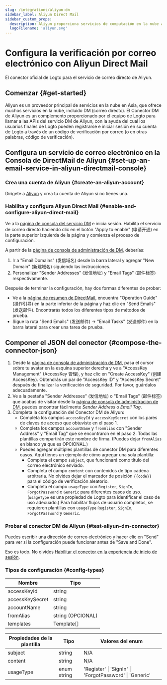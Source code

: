```yaml
---
slug: /integrations/aliyun-dm
sidebar_label: Aliyun Direct Mail
sidebar_custom_props:
  description: Aliyun proporciona servicios de computación en la nube a negocios en línea.
  logoFilename: 'aliyun.svg'
---
```



# Configura la verificación por correo electrónico con Aliyun Direct Mail

El conector oficial de Logto para el servicio de correo directo de Aliyun.

<GuideTip />

## Comenzar \{#get-started}

Aliyun es un proveedor principal de servicios en la nube en Asia, que ofrece muchos servicios en la nube, incluido DM (correo directo). El Conector DM de Aliyun es un complemento proporcionado por el equipo de Logto para llamar a las APIs del servicio DM de Aliyun, con la ayuda del cual los usuarios finales de Logto pueden registrarse e iniciar sesión en su cuenta de Logto a través de un código de verificación por correo (o en otras palabras, código de verificación).

## Configura un servicio de correo electrónico en la Consola de DirectMail de Aliyun \{#set-up-an-email-service-in-aliyun-directmail-console}

### Crea una cuenta de Aliyun \{#create-an-aliyun-account}

Dirígete a [Aliyun](https://aliyun.com/) y crea tu cuenta de Aliyun si no tienes una.

### Habilita y configura Aliyun Direct Mail \{#enable-and-configure-aliyun-direct-mail}

Ve a la [página de consola del servicio DM](https://www.aliyun.com/product/directmail) e inicia sesión. Habilita el servicio de correo directo haciendo clic en el botón "Apply to enable" (申请开通) en la parte superior izquierda de la página y comienza el proceso de configuración.

A partir de la [página de consola de administración de DM](https://dm.console.aliyun.com/), deberías:

1. Ir a "Email Domains" (发信域名) desde la barra lateral y agregar "New Domain" (新建域名) siguiendo las instrucciones.
2. Personalizar "Sender Addresses" (发信地址) y "Email Tags" (邮件标签) respectivamente.

Después de terminar la configuración, hay dos formas diferentes de probar:

- Ve a la [página de resumen de DirectMail](https://dm.console.aliyun.com/), encuentra "Operation Guide" (操作引导) en la parte inferior de la página y haz clic en "Send Emails" (发送邮件). Encontrarás todos los diferentes tipos de métodos de prueba.
- Sigue la ruta "Send Emails" (发送邮件) -> "Email Tasks" (发送邮件) en la barra lateral para crear una tarea de prueba.

## Componer el JSON del conector \{#compose-the-connector-json}

1. Desde la [página de consola de administración de DM](https://dm.console.aliyun.com/), pasa el cursor sobre tu avatar en la esquina superior derecha y ve a "AccessKey Management" (AccessKey 管理), y haz clic en "Create AccessKey" (创建 AccessKey). Obtendrás un par de "AccessKey ID" y "AccessKey Secret" después de finalizar la verificación de seguridad. Por favor, guárdalos adecuadamente.
2. Ve a la pestaña "Sender Addresses" (发信地址) o "Email Tags" (邮件标签) que acabas de visitar desde la [página de consola de administración de DM](https://dm.console.aliyun.com/), puedes encontrar fácilmente _Sender Address_ o _Email Tag_.
3. Completa la configuración del Conector DM de Aliyun:
   - Completa los campos `accessKeyId` y `accessKeySecret` con los pares de claves de acceso que obtuviste en el paso 1.
   - Completa los campos `accountName` y `fromAlias` con "Sender Address" y "Email Tag" que se encontraron en el paso 2. Todas las plantillas compartirán este nombre de firma. (Puedes dejar `fromAlias` en blanco ya que es OPCIONAL.)
   - Puedes agregar múltiples plantillas de conector DM para diferentes casos. Aquí tienes un ejemplo de cómo agregar una sola plantilla:
     - Completa el campo `subject`, que funcionará como título del correo electrónico enviado.
     - Completa el campo `content` con contenidos de tipo cadena arbitraria. No olvides dejar el marcador de posición `{{code}}` para el código de verificación aleatorio.
     - Completa el campo `usageType` con `Register`, `SignIn`, `ForgotPassword` o `Generic` para diferentes casos de uso. (`usageType` es una propiedad de Logto para identificar el caso de uso adecuado.) Para habilitar flujos de usuario completos, se requieren plantillas con `usageType` `Register`, `SignIn`, `ForgotPassword` y `Generic`.

### Probar el conector DM de Aliyun \{#test-aliyun-dm-connector}

Puedes escribir una dirección de correo electrónico y hacer clic en "Send" para ver si la configuración puede funcionar antes de "Save and Done".

Eso es todo. No olvides [Habilitar el conector en la experiencia de inicio de sesión](/connectors/email-connectors/#enable-email-sign-up-or-sign-in).

### Tipos de configuración \{#config-types}

| Nombre          | Tipo              |
| --------------- | ----------------- |
| accessKeyId     | string            |
| accessKeySecret | string            |
| accountName     | string            |
| fromAlias       | string (OPCIONAL) |
| templates       | Template[]        |

| Propiedades de la plantilla | Tipo        | Valores del enum                                        |
| --------------------------- | ----------- | ------------------------------------------------------- |
| subject                     | string      | N/A                                                     |
| content                     | string      | N/A                                                     |
| usageType                   | enum string | 'Register' \| 'SignIn' \| 'ForgotPassword' \| 'Generic' |
